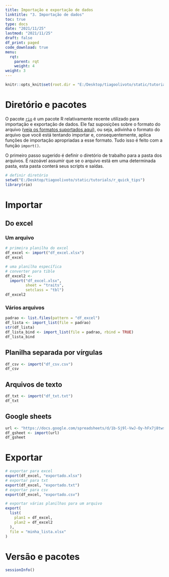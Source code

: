 ```yaml
---
title: Importação e exportação de dados
linktitle: "3. Importação de dados"
toc: true
type: docs
date: "2021/11/25"
lastmod: "2021/11/25"
draft: false
df_print: paged
code_download: true
menu:
  rqt:
    parent: rqt
    weight: 4
weight: 3
---
```


```r
knitr::opts_knit$set(root.dir = "E:/Desktop/tiagoolivoto/static/tutorials/r_quick_tips")
```


<!-- # Tutorial -->

<!-- <iframe width="760" height="430" src="https://www.youtube.com/embed/8B8QDZnDhtY" title="YouTube video player" frameborder="0" allow="accelerometer; autoplay; clipboard-write; encrypted-media; gyroscope; picture-in-picture" allowfullscreen></iframe> -->



# Diretório e pacotes
O pacote [`rio`](https://cran.r-project.org/web/packages/rio/index.html) é um pacote R relativamente recente utilizado para importação e exportação de dados. Ele faz suposições sobre o formato do arquivo ([veja os formatos suportados aqui](https://www.rdocumentation.org/packages/rio/versions/0.5.29)), ou seja, adivinha o formato do arquivo que você está tentando importar e, consequentemente, aplica funções de importação apropriadas a esse formato. Tudo isso é feito com a função `import()`.

O primeiro passo sugerido é definir o diretório de trabalho para a pasta dos arquivos. É razoável assumir que se o arquivo está em uma determinada pasta, esta pasta conterá seus scripts e saídas.

```r
# definir diretório
setwd("E:/Desktop/tiagoolivoto/static/tutorials/r_quick_tips")
library(rio)
```


# Importar
## Do excel
### Um arquivo
```r
# primeira planilha do excel
df_excel <- import("df_excel.xlsx")
df_excel

# uma planilha específica
# converter para tible
df_excel2 <- 
  import("df_excel.xlsx",
         sheet = "traits",
         setclass = "tbl")
df_excel2
```

### Vários arquivos 

```r
padrao <- list.files(pattern = "df_excel")
df_lista <- import_list(file = padrao)
str(df_lista)
df_lista_bind <- import_list(file = padrao, rbind = TRUE)
df_lista_bind
```

## Planilha separada por vírgulas
```r
df_csv <- import("df_csv.csv")
df_csv
```


## Arquivos de texto
```r
df_txt <- import("df_txt.txt")
df_txt
```


## Google sheets
```r
url <- "https://docs.google.com/spreadsheets/d/1b-Sj9l-VwJ-Oy-hFx7j8twsA5oC6-Fr9ukllywfim0E"
df_gsheet <- import(url)
df_gsheet
```




# Exportar
```r
# exportar para excel
export(df_excel, "exportado.xlsx")
# exportar para txt
export(df_excel, "exportado.txt")
# exportar para csv
export(df_excel, "exportado.csv")

# exportar várias planilhas para um arquivo
export(
  list(
    plan1 = df_excel,
    plan2 = df_excel2
  ),
  file = "minha_lista.xlsx"
)
```


# Versão e pacotes

```r
sessionInfo()
```


